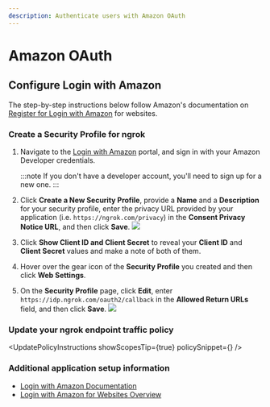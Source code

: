```yaml
---
description: Authenticate users with Amazon OAuth
---
```



# Amazon OAuth

## Configure Login with Amazon

The step-by-step instructions below follow Amazon's documentation on [Register for Login with Amazon](https://developer.amazon.com/docs/login-with-amazon/register-web.html) for websites.

### Create a Security Profile for ngrok

1.  Navigate to the [Login with Amazon](https://developer.amazon.com/loginwithamazon/console/site/lwa/overview.html) portal, and sign in with your Amazon Developer credentials.

    :::note
    If you don't have a developer account, you'll need to sign up for a new one.
    :::

2.  Click **Create a New Security Profile**, provide a **Name** and a **Description** for your security profile, enter the privacy URL provided by your application (i.e. `https://ngrok.com/privacy`) in the **Consent Privacy Notice URL**, and then click **Save**.
    ![](/img/howto/oauth/1-amazon-register.png)

3.  Click **Show Client ID and Client Secret** to reveal your **Client ID** and **Client Secret** values and make a note of both of them.

4.  Hover over the gear icon of the **Security Profile** you created and then click **Web Settings**.

5.  On the **Security Profile** page, click **Edit**, enter `https://idp.ngrok.com/oauth2/callback` in the **Allowed Return URLs** field, and then click **Save**.
    ![](/img/howto/oauth/2-amazon-register.png)

### Update your ngrok endpoint traffic policy

<UpdatePolicyInstructions showScopesTip={true} policySnippet={<Amazon />} />

### Additional application setup information

- [Login with Amazon Documentation](https://developer.amazon.com/docs/login-with-amazon/documentation-overview.html)
- [Login with Amazon for Websites Overview](https://developer.amazon.com/docs/login-with-amazon/web-docs.html)
